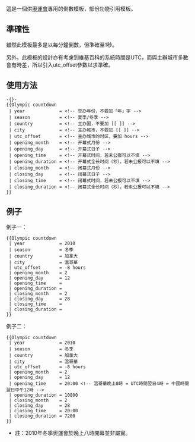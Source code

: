 這是一個供[[奧林匹克運動會|奧運會]]專用的倒數模板，部份功能引用{{T1|Countdown}}模板。

== 準確性 ==
雖然此模板最多是以每分鐘倒數，但準確至1秒。

另外，此模板的設計亦有考慮到維基百科的系統時間是UTC，而與主辦城市多數會有時差，所以引入utc_offset參數以求準確。

== 使用方法 ==

<pre>-{}-
{{Olympic countdown
 | year             = <!-- 举办年份，不要加「年」字 -->
 | season           = <!-- 夏季/冬季 -->
 | country          = <!-- 主办国，不要加 [[ ]] -->
 | city             = <!-- 主办城市，不要加 [[ ]] -->
 | utc_offset       = <!-- 主办城市的时区，要加 hours -->
 | opening_month    = <!-- 开幕式月份 -->
 | opening_day      = <!-- 开幕式日子 -->
 | opening_time     = <!-- 开幕式时间，若未公报可以不填 -->
 | opening_duration = <!-- 开幕式全长时间（秒），若未公报可以不填 -->
 | closing_month    = <!-- 闭幕式月份 -->
 | closing_day      = <!-- 闭幕式日子 -->
 | closing_time     = <!-- 闭幕式时间，若未公报可以不填 -->
 | closing_duration = <!-- 闭幕式全长时间（秒），若未公报可以不填 -->
}}
</pre>

== 例子 ==
;例子一：
{{Olympic countdown
 | year             = 2010
 | season           = 冬季
 | country          = 加拿大
 | city             = 溫哥華
 | utc_offset       = -8 hours
 | opening_month    = 2
 | opening_day      = 12
 | opening_time     = 
 | opening_duration = 
 | closing_month    = 2
 | closing_day      = 28
 | closing_time     = 
 | closing_duration = 
}}
<pre>
{{Olympic countdown
 | year             = 2010
 | season           = 冬季
 | country          = 加拿大
 | city             = 溫哥華
 | utc_offset       = -8 hours
 | opening_month    = 2
 | opening_day      = 12
 | opening_time     = 
 | opening_duration = 
 | closing_month    = 2
 | closing_day      = 28
 | closing_time     = 
 | closing_duration = 
}}
</pre>

;例子二：
{{Olympic countdown
 | year             = 2010
 | season           = 冬季
 | country          = 加拿大
 | city             = 溫哥華
 | utc_offset       = -8 hours
 | opening_month    = 2
 | opening_day      = 12
 | opening_time     = 20:00
 | opening_duration = 10800
 | closing_month    = 2
 | closing_day      = 28
 | closing_time     = 19:00
 | closing_duration = 7200
}}
<pre>
{{Olympic countdown
 | year             = 2010
 | season           = 冬季
 | country          = 加拿大
 | city             = 溫哥華
 | utc_offset       = -8 hours
 | opening_month    = 2
 | opening_day      = 12
 | opening_time     = 20:00 <!-- 溫哥華晚上8時 = UTC時間翌日4時 = 中國時間翌日中午12時 -->
 | opening_duration = 10800
 | closing_month    = 2
 | closing_day      = 28
 | closing_time     = 20:00
 | closing_duration = 7200
}}
</pre>
*註：2010年冬季奧運會於晚上八時開幕並非屬實。